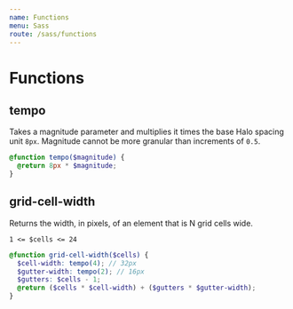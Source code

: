 ```yaml
---
name: Functions
menu: Sass
route: /sass/functions
---
```



# Functions

## tempo

Takes a magnitude parameter and multiplies it times the base Halo spacing unit `8px`. Magnitude cannot be more granular than increments of `0.5`.


```scss
@function tempo($magnitude) {
  @return 8px * $magnitude;
}
```

## grid-cell-width

Returns the width, in pixels, of an element that is N grid cells wide.

`1 <= $cells <= 24`

```scss
@function grid-cell-width($cells) {
  $cell-width: tempo(4); // 32px
  $gutter-width: tempo(2); // 16px
  $gutters: $cells - 1;
  @return ($cells * $cell-width) + ($gutters * $gutter-width);
}
```
